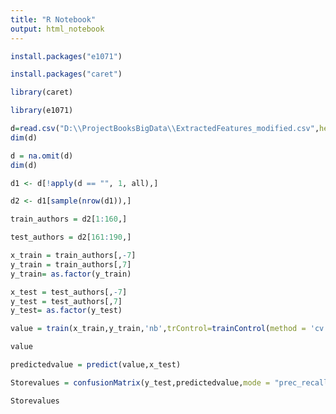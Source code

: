 ```yaml
---
title: "R Notebook"
output: html_notebook
---
```


```r
install.packages("e1071")
```

```r
install.packages("caret")
```

```r
library(caret)
```


```r
library(e1071)
```

```r
d=read.csv("D:\\ProjectBooksBigData\\ExtractedFeatures_modified.csv",header = T,sep = ",")
dim(d)
```

```r
d = na.omit(d)
dim(d)
```


```r
d1 <- d[!apply(d == "", 1, all),]
```


```r
d2 <- d1[sample(nrow(d1)),]

```


```r
train_authors = d2[1:160,]
```

```r
test_authors = d2[161:190,]
```

```r
x_train = train_authors[,-7]
y_train = train_authors[,7]
y_train= as.factor(y_train)
```

```r
x_test = test_authors[,-7]
y_test = test_authors[,7]
y_test= as.factor(y_test)
```


```r
value = train(x_train,y_train,'nb',trControl=trainControl(method = 'cv',number = 10))
```


```r
value
```


```r
predictedvalue = predict(value,x_test)
```

```r
Storevalues = confusionMatrix(y_test,predictedvalue,mode = "prec_recall")
```


```r
Storevalues
```

